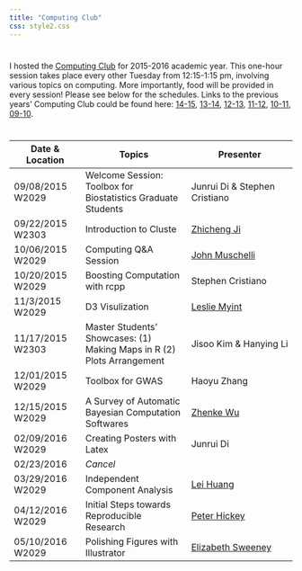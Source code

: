 ```yaml
---
title: "Computing Club"
css: style2.css
---
```

#

#

I hosted the [Computing Club](http://www.jhsph.edu/departments/biostatistics/academics-and-student-life/student-learning-groups/computing-club.html) for 2015-2016 academic year. This one-hour session takes place every other Tuesday from 12:15-1:15 pm, involving various topics on computing. More importantly, food will be provided in every session! Please see below for the schedules. Links to the previous years' Computing Club could be found here: [14-15](http://www.biostat.jhsph.edu/~ydu/comp_club.html), [13-14](http://www.biostat.jhsph.edu/~jbai/compclub.html), [12-13](http://www.biostat.jhsph.edu/~afisher/ComputingClub/), [11-12](http://www.biostat.jhsph.edu/~afrazee/old/computingclub.html), [10-11](http://www.biostat.jhsph.edu/bit/compintro/), [09-10](http://www.biostat.jhsph.edu/bit/compintro/index_0910.html).

#

#
<center>

Date \& Location  | Topics  | Presenter
---------| -------------  | -------------
09/08/2015 W2029   |   Welcome Session: Toolbox for Biostatistics Graduate Students   |Junrui Di \& Stephen Cristiano  
09/22/2015 W2303   |   Introduction to Cluste   |   [Zhicheng Ji](http://www.biostat.jhsph.edu/~zji4/)  
10/06/2015 W2029   |   Computing Q\&A Session   |   [John Muschelli](http://johnmuschelli.com/)
10/20/2015 W2029   |   Boosting Computation with rcpp   |   Stephen Cristiano  
11/3/2015 W2029    |   D3 Visulization   |   [Leslie Myint](https://lesliemyint.wordpress.com/)  
11/17/2015 W2303   |   Master Students' Showcases: (1) Making Maps in R (2) Plots Arrangement   |   Jisoo Kim  \& Hanying Li  
12/01/2015 W2029   |   Toolbox for GWAS  |  Haoyu Zhang
12/15/2015 W2029   |   A Survey of Automatic Bayesian Computation Softwares   |   [Zhenke Wu](http://zhenkewu.com/)  
02/09/2016 W2029   |   Creating Posters with Latex   |   Junrui Di
02/23/2016         |   _Cancel_                        |    
03/29/2016 W2029   |   Independent Component Analysis   |   [Lei Huang](http://www.biostat.jhsph.edu/~lehuang/)  
04/12/2016 W2029   |   Initial Steps towards Reproducible Research   |   [Peter Hickey](http://peterhickey.org/)  
05/10/2016 W2029   |   Polishing Figures with Illustrator   |   [Elizabeth Sweeney](https://elizabethmargaretsweeney.wordpress.com/)  

</center>




